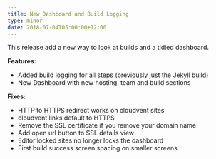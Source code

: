 ```yaml
---
title: New Dashboard and Build Logging
type: minor
date: 2018-07-04T05:00:00+12:00
---
```


This release add a new way to look at builds and a tidied dashboard.

**Features:**

* Added build logging for all steps (previously just the Jekyll build)
* New Dashboard with new hosting, team and build sections

**Fixes:**

* HTTP to HTTPS redirect works on cloudvent sites
* cloudvent links default to HTTPS
* Remove the SSL certificate if you remove your domain name
* Add open url button to SSL details view
* Editor locked sites no longer locks the dashboard
* First build success screen spacing on smaller screens